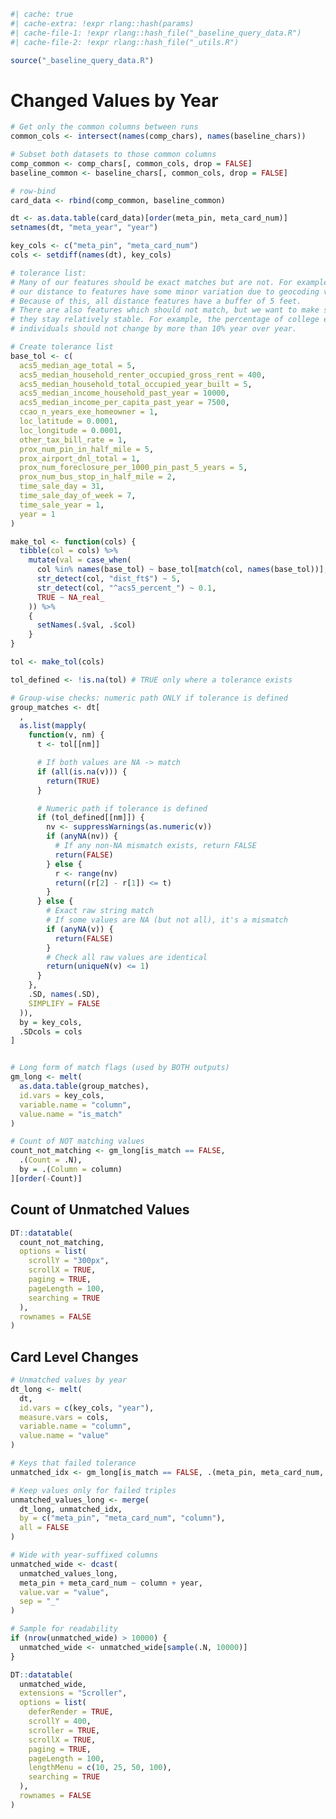 

```r
#| cache: true
#| cache-extra: !expr rlang::hash(params)
#| cache-file-1: !expr rlang::hash_file("_baseline_query_data.R")
#| cache-file-2: !expr rlang::hash_file("_utils.R")
```


```r
source("_baseline_query_data.R")
```

# Changed Values by Year

```r
# Get only the common columns between runs
common_cols <- intersect(names(comp_chars), names(baseline_chars))

# Subset both datasets to those common columns
comp_common <- comp_chars[, common_cols, drop = FALSE]
baseline_common <- baseline_chars[, common_cols, drop = FALSE]

# row-bind
card_data <- rbind(comp_common, baseline_common)

dt <- as.data.table(card_data)[order(meta_pin, meta_card_num)]
setnames(dt, "meta_year", "year")

key_cols <- c("meta_pin", "meta_card_num")
cols <- setdiff(names(dt), key_cols)

# tolerance list:
# Many of our features should be exact matches but are not. For example,
# our distance to features have some minor variation due to geocoding variance.
# Because of this, all distance features have a buffer of 5 feet.
# There are also features which should not match, but we want to make sure that
# they stay relatively stable. For example, the percentage of college educated
# individuals should not change by more than 10% year over year.

# Create tolerance list
base_tol <- c(
  acs5_median_age_total = 5,
  acs5_median_household_renter_occupied_gross_rent = 400,
  acs5_median_household_total_occupied_year_built = 5,
  acs5_median_income_household_past_year = 10000,
  acs5_median_income_per_capita_past_year = 7500,
  ccao_n_years_exe_homeowner = 1,
  loc_latitude = 0.0001,
  loc_longitude = 0.0001,
  other_tax_bill_rate = 1,
  prox_num_pin_in_half_mile = 5,
  prox_airport_dnl_total = 1,
  prox_num_foreclosure_per_1000_pin_past_5_years = 5,
  prox_num_bus_stop_in_half_mile = 2,
  time_sale_day = 31,
  time_sale_day_of_week = 7,
  time_sale_year = 1,
  year = 1
)

make_tol <- function(cols) {
  tibble(col = cols) %>%
    mutate(val = case_when(
      col %in% names(base_tol) ~ base_tol[match(col, names(base_tol))],
      str_detect(col, "dist_ft$") ~ 5,
      str_detect(col, "^acs5_percent_") ~ 0.1,
      TRUE ~ NA_real_
    )) %>%
    {
      setNames(.$val, .$col)
    }
}

tol <- make_tol(cols)

tol_defined <- !is.na(tol) # TRUE only where a tolerance exists

# Group-wise checks: numeric path ONLY if tolerance is defined
group_matches <- dt[
  ,
  as.list(mapply(
    function(v, nm) {
      t <- tol[[nm]]

      # If both values are NA -> match
      if (all(is.na(v))) {
        return(TRUE)
      }

      # Numeric path if tolerance is defined
      if (tol_defined[[nm]]) {
        nv <- suppressWarnings(as.numeric(v))
        if (anyNA(nv)) {
          # If any non-NA mismatch exists, return FALSE
          return(FALSE)
        } else {
          r <- range(nv)
          return((r[2] - r[1]) <= t)
        }
      } else {
        # Exact raw string match
        # If some values are NA (but not all), it's a mismatch
        if (anyNA(v)) {
          return(FALSE)
        }
        # Check all raw values are identical
        return(uniqueN(v) <= 1)
      }
    },
    .SD, names(.SD),
    SIMPLIFY = FALSE
  )),
  by = key_cols,
  .SDcols = cols
]


# Long form of match flags (used by BOTH outputs)
gm_long <- melt(
  as.data.table(group_matches),
  id.vars = key_cols,
  variable.name = "column",
  value.name = "is_match"
)

# Count of NOT matching values
count_not_matching <- gm_long[is_match == FALSE,
  .(Count = .N),
  by = .(Column = column)
][order(-Count)]
```

::: {.panel-tabset}

## Count of Unmatched Values
```r
DT::datatable(
  count_not_matching,
  options = list(
    scrollY = "300px",
    scrollX = TRUE,
    paging = TRUE,
    pageLength = 100,
    searching = TRUE
  ),
  rownames = FALSE
)
```

## Card Level Changes

```r
# Unmatched values by year
dt_long <- melt(
  dt,
  id.vars = c(key_cols, "year"),
  measure.vars = cols,
  variable.name = "column",
  value.name = "value"
)

# Keys that failed tolerance
unmatched_idx <- gm_long[is_match == FALSE, .(meta_pin, meta_card_num, column)]

# Keep values only for failed triples
unmatched_values_long <- merge(
  dt_long, unmatched_idx,
  by = c("meta_pin", "meta_card_num", "column"),
  all = FALSE
)

# Wide with year-suffixed columns
unmatched_wide <- dcast(
  unmatched_values_long,
  meta_pin + meta_card_num ~ column + year,
  value.var = "value",
  sep = "_"
)

# Sample for readability
if (nrow(unmatched_wide) > 10000) {
  unmatched_wide <- unmatched_wide[sample(.N, 10000)]
}

DT::datatable(
  unmatched_wide,
  extensions = "Scroller",
  options = list(
    deferRender = TRUE,
    scrollY = 400,
    scroller = TRUE,
    scrollX = TRUE,
    paging = TRUE,
    pageLength = 100,
    lengthMenu = c(10, 25, 50, 100),
    searching = TRUE
  ),
  rownames = FALSE
)
```
:::
